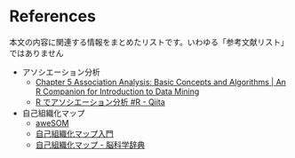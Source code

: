 # References {.unnumbered}

:::{.callout-note}
本文の内容に関連する情報をまとめたリストです。いわゆる「参考文献リスト」ではありません
:::

- アソシエーション分析
  - [Chapter 5 Association Analysis: Basic Concepts and Algorithms | An R Companion for Introduction to Data Mining](https://mhahsler.github.io/Introduction_to_Data_Mining_R_Examples/book/association-analysis-basic-concepts-and-algorithms.html)
  - [R でアソシエーション分析 #R - Qiita](https://qiita.com/inumaru9n/items/b344e6ea1c63cc2467b5)
- 自己組織化マップ
  - [aweSOM](https://cran.r-project.org/web/packages/aweSOM/vignettes/aweSOM.html)
  - [自己組織化マップ入門](https://www.brain.kyutech.ac.jp/~furukawa/data/som.html)
  - [自己組織化マップ - 脳科学辞典](https://bsd.neuroinf.jp/wiki/%E8%87%AA%E5%B7%B1%E7%B5%84%E7%B9%94%E5%8C%96%E3%83%9E%E3%83%83%E3%83%97)
